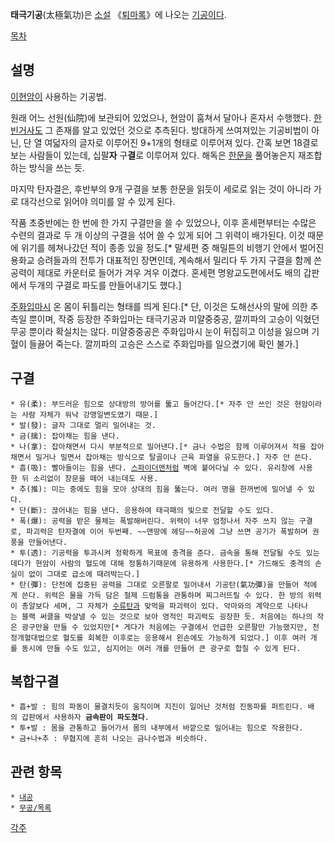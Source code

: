 '''태극기공'''(太極氣功)은 [[소설]] 《[[퇴마록]]》에 나오는 [[기공]]이다.

[[목차]]
== 설명 ==
[[이현암]]이 사용하는 기공법.

원래 어느 선원(仙院)에 보관되어 있었으나, 현암이 훔쳐서 달아나 혼자서 수행했다. [[한빈거사]]도 그 존재를 알고 있었던 것으로 추측된다. 방대하게 쓰여져있는 기공비법이 아닌, 단 열 여덟자의 글자로 이루어진 9+1개의 형태로 이루어져 있다. 간혹 보면 18결로 보는 사람들이 있는데, 십팔'''자''' 구'''결'''로 이루어져 있다. 해독은 [[한문]]을 풀어놓은지 재조합하는 방식을 쓰는 듯.

마지막 탄자결은, 후반부의 9개 구결을 보통 한문을 읽듯이 세로로 읽는 것이 아니라 가로 대각선으로 읽어야 의미를 알 수 있게 된다.

작품 초중반에는 한 번에 한 가지 구결만을 쓸 수 있었으나, 이후 혼세편부터는 수많은 수련의 결과로 두 개 이상의 구결을 섞어 쓸 수 있게 되어 그 위력이 배가된다. 이것 때문에 위기를 헤쳐나갔던 적이 종종 있을 정도.[* 말세편 중 해밀튼의 비행기 안에서 벌어진 용화교 승려들과의 전투가 대표적인 장면인데, 계속해서 밀리다 두 가지 구결을 함께 쓴 공력이 제대로 카운터로 들어가 겨우 겨우 이겼다. 혼세편 명왕교도편에서도 배의 갑판에서 두개의 구결로 파도를 만들어내기도 했다.]

[[주화입마]]시 온 몸이 뒤틀리는 형태를 띄게 된다.[* 단, 이것은 도해선사의 말에 의한 추측일 뿐이며, 작중 등장한 주화입마는 태극기공과 미얄중중공, 깔끼파의 고승이 익혔던 무공 뿐이라 확실치는 않다. 미얄중중공은 주화입마시 눈이 뒤집히고 이성을 잃으며 기혈이 들끓어 죽는다. 깔끼파의 고승은 스스로 주화입마를 일으켰기에 확인 불가.]

== 구결 ==
 * 유(柔): 부드러운 힘으로 상대방의 방어를 뚫고 들어간다.[* 자주 안 쓰인 것은 현암이라는 사람 자체가 워낙 강맹일변도였기 때문.]
 * 발(發): 글자 그대로 멀리 밀어내는 것.
 * 금(擒): 잡아채는 힘을 낸다.
 * 나(拿): 잡아채면서 다시 부분적으로 밀어낸다.[* 금나 수법은 함께 이루어져서 적을 잡아채면서 밀거나 밀면서 잡아채는 방식으로 탈골이나 근육 파열을 유도한다.] 자주 안 쓴다.
 * 흡(吸): 빨아들이는 힘을 낸다. [[스파이더맨]]처럼 벽에 붙어다닐 수 있다. 유리창에 사용한 뒤 소리없이 창문을 떼어 내는데도 사용.
 * 추(推): 미는 중에도 힘을 모아 상대의 힘을 뚫는다. 여러 명을 한꺼번에 밀어낼 수 있다.
 * 단(斷): 끊어내는 힘을 낸다. 응용하여 태극패의 빛으로 전달할 수도 있다.
 * 폭(爆): 공력을 받은 물체는 폭발해버린다. 위력이 너무 엄청나서 자주 쓰지 않는 구결로, 파괴력은 탄자결에 이어 두번째. ~~맨땅에 헤딩~~허공에 그냥 쓰면 공기가 폭발하며 권풍을 만들어낸다.
 * 투(透): 기공력을 투과시켜 정확하게 목표에 충격을 준다. 금속을 통해 전달될 수도 있는데다가 현암이 사람의 혈도에 대해 정통하기때문에 유용하게 사용한다.[* 가드해도 충격의 손실이 없이 그대로 급소에 때려박는다.]
 * 탄(彈): 단전에 집중된 공력을 그대로 오른팔로 밀어내서 기공탄(氣功彈)을 만들어 적에게 쓴다. 위력은 물을 가득 담은 철제 드럼통을 관통하며 찌그러뜨릴 수 있다. 한 방의 위력이 총알보다 세며, 그 자체가 [[수류탄]]과 맞먹을 파괴력이 있다. 악마와의 계약으로 나타나는 블랙 써클을 박살낼 수 있는 것으로 보아 영적인 파괴력도 굉장한 듯. 처음에는 하나의 작은 광구만을 만들 수 있었지만[* 게다가 처음에는 구결에서 언급한 오른팔만 가능했지만, 천정개혈대법으로 혈도를 회복한 이후로는 응용해서 왼손에도 가능하게 되었다.] 이후 여러 개를 동시에 만들 수도 있고, 심지어는 여러 개를 만들어 큰 광구로 합칠 수 있게 된다.

== 복합구결 ==
 * 흡+발 : 힘의 파동이 물결치듯이 움직이며 지진이 일어난 것처럼 진동파를 퍼트린다. 배의 갑판에서 사용하자 '''금속판이 파도쳤다'''.
 * 투+발 : 몸을 관통하고 들어가서 몸의 내부에서 바깥으로 밀어내는 힘으로 작용한다.
 * 금+나+추 : 무협지에 흔히 나오는 금나수법과 비슷하다.

== 관련 항목 ==
 * [[내공]]
 * [[무공/목록]]
 
[[각주]]
